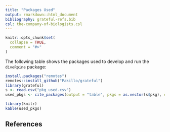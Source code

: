 ```yaml
---
title: "Packages Used"
output: rmarkdown::html_document
bibliography: grateful-refs.bib
csl: the-company-of-biologists.csl
---
```


```r
knitr::opts_chunk$set(
  collapse = TRUE,
  comment = "#>"
)
```

The following table shows the packages used to develop and run the `diveRpine` package: 

```r
install.packages("remotes")
remotes::install_github("Pakillo/grateful")
library(grateful)
s <- read.csv("pkg_used.csv")
used_pkgs <- cite_packages(output = "table", pkgs = as.vector(s$pkg), citation.style = "peerj")
```

```r
library(knitr)
kable(used_pkgs)
``` 

## References
